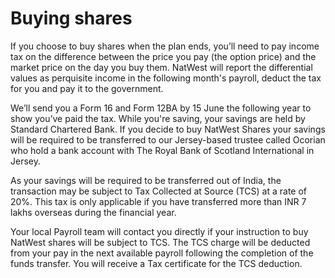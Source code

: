 # Buying shares

If you choose to buy shares when the plan ends, you’ll need to pay income tax on the difference between the price you pay (the option price) and the market price on the day you buy them. NatWest will report the differential values as perquisite income in the following month's payroll, deduct the tax for you and pay it to the government.

We’ll send you a Form 16 and Form 12BA by 15 June the following year to show you’ve paid the tax.                                                                                                                                                                                                                                                                                                                                                            While you're saving, your savings are held by Standard Chartered Bank. If you decide to buy NatWest Shares your savings will be required to be transferred to our Jersey-based trustee called Ocorian who hold a bank account with The Royal Bank of Scotland International in Jersey.

As your savings will be required to be transferred out of India, the transaction may be subject to Tax Collected at Source (TCS) at a rate of 20%. This tax is only applicable if you have transferred more than INR 7 lakhs overseas during the financial year.

Your local Payroll team will contact you directly if your instruction to buy NatWest shares will be subject to TCS. The TCS charge will be deducted from your pay in the next available payroll following the completion of the funds transfer. You will receive a Tax certificate for the TCS deduction.